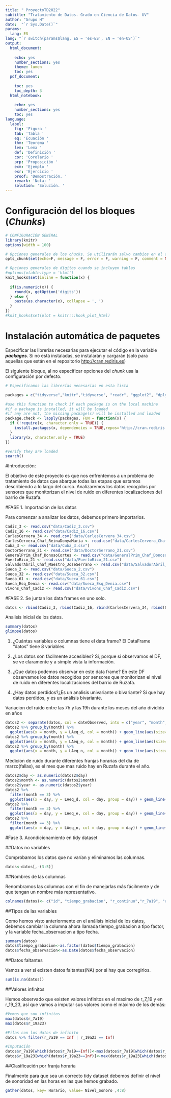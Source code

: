 ---
title: " ProyectoTD2022"
subtitle: "Tratamiento de Datos. Grado en Ciencia de Datos- UV"
author: "Grupo H"
date:  "`r Sys.Date()`" 
params:
  lang: ES
lang: "`r switch(params$lang, ES = 'es-ES', EN = 'en-US')`"
output:
  html_document:
    
    echo: yes
    number_sections: yes
    theme: lumen     
    toc: yes
  pdf_document:
    
    toc: yes      
    toc_depth: 3  
  html_notebook:
    
    echo: yes
    number_sections: yes
    toc: yes
language:
  label:
    fig: 'Figura '
    tab: 'Tabla '
    eq: 'Ecuación '
    thm: 'Teorema '
    lem: 'Lema '
    def: 'Definición '
    cor: 'Corolario '
    prp: 'Proposición '
    exm: 'Ejemplo '
    exr: 'Ejercicio '
    proof: 'Demostración. '
    remark: 'Nota: '
    solution: 'Solución. '
---
# Configuración del los bloques (*Chunks*)

```{r setup, cache = F, echo = F, message = F, warning = F, tidy = F}

# CONFIGURACIÓN GENERAL
library(knitr)
options(width = 100)

# Opciones generales de los chucks. Se utilizarán salvo cambios en el chunk
opts_chunk$set(echo=F, message = F, error = F, warning = F, comment = NA, fig.align = 'center', dpi = 200, tidy = F, cache.path = '.cache/', fig.path = './figura/')

# Opciones generales de dígitos cuando se incluyen tablas
#options(xtable.type = 'html')
knit_hooks$set(inline = function(x) {
  
  if(is.numeric(x)) {
    round(x, getOption('digits'))
  } else {
    paste(as.character(x), collapse = ', ')
  }
})
#knit_hooks$set(plot = knitr:::hook_plot_html)
```

# Instalación automática de paquetes

Especificar las librerías necesarias para ejecutar el código en la variable ***packages***. Si no está instaladas, se instalarán y cargarán (solo para aquellas que están en el repositorio <http://cran.rediris.es>)

El siguiente bloque, al no especificar opciones del *chunk* usa la configuración por defecto.

```{r}

# Especificamos las librerías necesarias en esta lista

packages = c("tidyverse","knitr","tidyverse", "readr", "ggplot2", "dplyr", "tidyr", "lubridate")

#use this function to check if each package is on the local machine
#if a package is installed, it will be loaded
#if any are not, the missing package(s) will be installed and loaded
package.check <- lapply(packages, FUN = function(x) {
  if (!require(x, character.only = TRUE)) {
    install.packages(x, dependencies = TRUE,repos='http://cran.rediris.es')
  }
  library(x, character.only = TRUE)
})

#verify they are loaded
search()

```

#Introducción:

  El objetivo de este proyecto es que nos enfrentemos a un problema de tratamiento de datos que abarque todas las etapas que estamos describiendo a lo largo del curso. Analizaremos los datos recogidos por sensores que monitorizan el nivel de ruido en diferentes localizaciones del barrio de Ruzafa. 

  
#FASE 1. Importación de los datos

  Para comenzar a analizar los datos, debemos primero importarlos.

```{r}
Cadiz_3 <- read.csv("data/Cadiz_3.csv")
Cadiz_16 <- read.csv("data/Cadiz_16.csv")
CarlesCervera_34 <- read.csv("data/CarlesCervera_34.csv")
CarlesCervera_Chaf_ReinaDonyaMaria <- read.csv("data/CarlesCervera_Chaf_ReinaDonyaMaria.csv")
Cuba_3 <- read.csv("data/Cuba_3.csv")
DoctorSerrano_21 <- read.csv("data/DoctorSerrano_21.csv")
GeneralPrim_Chaf_DonosoCortes <- read.csv("data/GeneralPrim_Chaf_DonosoCortes.csv")
PuertoRico_21 <- read.csv("data/PuertoRico_21.csv")
SalvadorAbril_Chaf_Maestro_JoseSerrano <- read.csv("data/SalvadorAbril_Chaf_Maestro_JoseSerrano.csv")
Sueca_2 <- read.csv("data/Sueca_2.csv")
Sueca_32 <- read.csv("data/Sueca_32.csv")
Sueca_61 <- read.csv("data/Sueca_61.csv")
Sueca_Esq_Denia <- read.csv("data/Sueca_Esq_Denia.csv")
Vivons_Chaf_Cadiz <- read.csv("data/Vivons_Chaf_Cadiz.csv")
```
#FASE 2. Se juntan los data frames en uno solo.

```{r}
datos <- rbind(Cadiz_3, rbind(Cadiz_16, rbind(CarlesCervera_34, rbind(CarlesCervera_Chaf_ReinaDonyaMaria, rbind(Cuba_3, rbind(DoctorSerrano_21, rbind(GeneralPrim_Chaf_DonosoCortes, rbind(PuertoRico_21, rbind(SalvadorAbril_Chaf_Maestro_JoseSerrano, rbind(Sueca_2, rbind(Sueca_32, rbind(Sueca_61, rbind(Sueca_Esq_Denia, rbind(Vivons_Chaf_Cadiz)))))))))))))) 
```


Analisis inicial de los datos.

```{r}
summary(datos)
glimpse(datos)
```
1) ¿Cuántas variables o columnas tiene el data frame?
El DataFrame "datos" tiene 8 variables.

2) ¿Los datos son fácilmente accesibles?
Si, porque si observamos el DF, se ve claramente y a simple vista la información.

3) ¿Que datos podemos observar en este data frame?
En este DF observamos los datos recogidos por sensores que monitorizan el nivel de ruido en diferentes localizaciones del barrio de Ruzafa.

4) ¿Hay datos perdidos?¿Es un analisis univariante o bivariante?
Si que hay datos perdidos, y es un análisis bivariante.

Variacion del ruido entre las 7h y las 19h durante los meses del año dividido en años
```{r}
datos2 <- separate(datos, col = dateObserved, into = c("year", "month", "day"), sep = "-")
datos2 %>% group_by(month) %>% 
  ggplot(aes(x = month, y = LAeq_d, col = month)) + geom_line(aes(size=1)) + labs(x = "Meses", y = "Ruido entre las 7h y las 19h") + facet_grid(year~.)
datos2 %>% group_by(month) %>% 
  ggplot(aes(x = month, y = LAeq_e, col = month)) + geom_line(aes(size=1)) + labs(x = "Meses", y = "Ruido entre las 19h y las 23h") + facet_grid(year~.)
datos2 %>% group_by(month) %>% 
  ggplot(aes(x = month, y = LAeq_n, col = month)) + geom_line(aes(size=1)) + labs(x = "Meses", y = "Ruido entre las 23h y las 7h") + facet_grid(year~.)
```


Medicion de ruido durante diferentes franjas horarias del dia de marzo(fallas), es el mes que mas ruido hay en Ruzafa durante el año.
```{r}
datos2$day <- as.numeric(datos2$day)
datos2$month <- as.numeric(datos2$month)
datos2$year <- as.numeric(datos2$year)
datos2 %>% 
  filter(month == 3) %>% 
  ggplot(aes(x = day, y = LAeq_d, col = day, group = day)) + geom_line() + geom_point() + labs(x = "Dias de marzo", y = "") + ggtitle("Ruido entre las 7h y las 19h")
datos2 %>% 
  filter(month == 3) %>%
  ggplot(aes(x = day, y = LAeq_e, col = day, group = day)) + geom_line() + geom_point() + labs(x = "Dias de marzo", y = "") + ggtitle("Ruido entre las 19h y las 23h")
datos2 %>% 
  filter(month == 3) %>%
  ggplot(aes(x = day, y = LAeq_n, col = day, group = day)) + geom_line() + geom_point() + labs(x = "Dias de marzo", y = "") + ggtitle("Ruido entre las 23h y las 7h")
```


#Fase 3. Acondicionamiento en tidy dataset

##Datos no variables

Comprobamos los datos que no varían y eliminamos las columnas. 

```{r}
datos<-datos[,-(3:5)]
```

##Nombres de las columnas

Renombramos las columnas con el fin de manejarlas más fácilmente y de que tengan un nombre más representativo.

```{r}
colnames(datos)<- c("id", "tiempo_grabacion", "r_continuo","r_7a19", "r_tardenoche", "r_19a23", "r_23a7","fecha_observacion")
```

##Tipos de las variables

Como hemos visto anteriormente en el análisis inicial de los datos, debemos cambiar la columna ahora llamada tiempo_grabacion a tipo factor, y la variable fecha_observacion a tipo fecha.

```{r}
summary(datos)
datos$tiempo_grabacion<-as.factor(datos$tiempo_grabacion)
datos$fecha_observacion<-as.Date(datos$fecha_observacion)
```

##Datos faltantes

Vamos a ver si existen datos faltantes(NA) por si hay que corregirlos.

```{r}
sum(is.na(datos))
```

##Valores infinitos

Hemos observado que existen valores infinitos en el maximo de r_7_19 y en r_19_23, así que vamos a imputar sus valores como el máximo de los demás:

```{r}
#Vemos que son infinitos
max(datos$r_7a19)
max(datos$r_19a23)

#Filas con los datos de infinito
datos %>% filter(r_7a19 == Inf | r_19a23 == Inf)

#Imputación
datos$r_7a19[which(datos$r_7a19==Inf)]<-max(datos$r_7a19[which(datos$r_7a19!=Inf)])
datos$r_19a23[which(datos$r_19a23==Inf)]<-max(datos$r_19a23[which(datos$r_19a23!=Inf)])

```

##Clasificación por franja horaria

Finalmente para que sea un correcto tidy dataset debemos definir el nivel de sonoridad en las horas en las que hemos grabado.

```{r}
gather(datos, key= Horario, value= Nivel_Sonoro ,4:8)
```